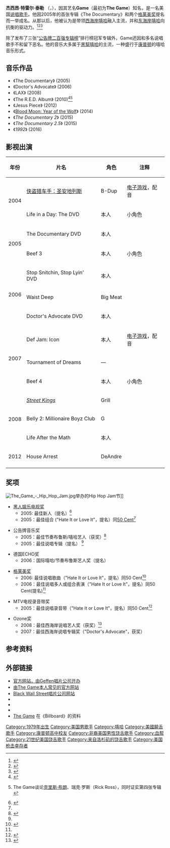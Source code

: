 {{Infobox musical artist
| Name = Game
| Background = solo_singer
| Img = The Game by Mikko Koponen.jpg
| Img_capt = 2006年摄于[[纽约|纽约]][[华尔街|华尔街]]
| Alias = The Game
| Birth_name = 杰西昂·特雷尔·泰勒（Jayceon Terrell Taylor）<ref name="About"/><ref>{{cite web|title=The Game pleads not guilty in LA|url=http://www.usatoday.com/life/music/2007-09-25-4146972801_x.htm|work=[[今日美国报|今日美国报]]|publisher=美联社|date=2007-09-25|accessdate=2008-08-06|archive-date=2008-09-17|archive-url=https://web.archive.org/web/20080917130753/http://www.usatoday.com/life/music/2007-09-25-4146972801_x.htm|dead-url=no}}</ref>
| Origin = {{US}}[[加利福尼亚州|加利福尼亚州]][[康普顿_(加利福尼亚州)|康普顿]]
| Born = {{Birth date and age|mf=yes|1979|11|20}}
| Genre = [[西海岸嘻哈|西海岸嘻哈]]
| Occupation = [[说唱歌手|说唱歌手]]、[[演员|演员]]
| Years_active = 2002至今
| Label = {{link-en|Aftermath娱乐公司|Aftermath Entertainment}}、{{link-en|G-Unit唱片公司|G-Unit Records}}、[[环球唱片公司|环球唱片公司]]、{{link-en|The Black Wall Street唱片公司|The Black Wall StreetRecords}}
| Associated_acts = {{link-en|杨·巴克|Young Buck}}、[[瑞空|瑞空]]、[[Snoop_Dogg|Snoop Dogg]]、[[德瑞博士|德瑞博士]]、[[纳斯|纳斯]]
| URL = [http://www.ThisIzGame.com www.ThisIzGame.com]
| 出生地點 = {{US}}[[加利福尼亚州|加利福尼亚州]][[洛杉矶|洛杉矶]]<ref name="About">{{cite web|last=Adaso|first=Henry|title=The Game|url=http://rap.about.com/od/artists/p/TheGame.htm|publisher=About.com|accessdate=2008-08-06|archive-date=2015-11-07|archive-url=https://web.archive.org/web/20151107053101/http://rap.about.com/od/artists/p/TheGame.htm|dead-url=no}}</ref>
| 本名 = Jayceon Terrell Taylor
| 國籍 = {{USA}}
}}
'''杰西昂·特雷尔·泰勒''' （{{Lang-en|Jayceon Terrell Taylor}}，{{bd|1979年|11月29日}}），因其艺名'''Game'''（最初为'''The Game'''）知名，是一名美国[[说唱歌手|说唱歌手]]。他因2005年的首张专辑《The Documentary》和两个[[格莱美奖|格莱美奖]]提名而一举成名。从那以后，他被认为是带领[[西海岸嘻哈|西海岸嘻哈]]融入主流，并和[[东海岸嘻哈|东海岸嘻哈]]向抗衡的驱动力。<ref>{{cite web |url=http://allhiphop.com/blogs/news/archive/2005/02/18/18129758.aspx |title=XXL Spotlights West Coast Hip-Hop In March Issue |accessdate=2007-07-20 |author=Clover Hope |date=2007-02-18 |work=Allhiphop |deadurl=yes |archiveurl=https://web.archive.org/web/20071106065519/http://allhiphop.com/blogs/news/archive/2005/02/18/18129758.aspx |archivedate=2007-11-06 }}</ref><ref>{{cite web |url= http://www.dubcnn.com/features/editorials/2005wrapup/ |title= The West Coast Rap Up: 2005 |accessdate= 2007-01-27 |author= Conan Milne |year= 2005 |work= Dubcnn |archive-date= 2015-11-07 |archive-url= https://web.archive.org/web/20151107053104/http://www.dubcnn.com/features/editorials/2005wrapup/ |dead-url= no }}</ref><ref>{{cite web |url=http://www.bet.com/Music/GAME%2BPlaytime%2BIs%2BOver.htm?wbc_purpose=Basic&WBCMODE=PresentationUnpublished |title=XXL Game: Playtime Is Over |accessdate=2007-10-08 |author=Kim Osorio |date=2006-03-21 |work=BET |deadurl=yes |archiveurl=https://web.archive.org/web/20060324060932/http://www.bet.com/Music/GAME%2BPlaytime%2BIs%2BOver.htm?wbc_purpose=Basic&WBCMODE=PresentationUnpublished |archivedate=2006-03-24 }}</ref>

除了发布了三张“[[公告牌二百强专辑榜|公告牌二百强专辑榜]]”排行榜冠军专辑外，Game还因和多名说唱歌手不和留下恶名。他的音乐大多属于[[黑幫嘻哈|黑幫嘻哈]]的主流，一种盛行于[[康普顿_(加利福尼亚州)|康普顿]]的嘻哈音乐形式。

== 音乐作品 ==
* 《The Documentary》 (2005)
* 《Doctor's Advocate》 (2006)
* 《LAX》 (2008)
* 《The R.E.D. Album》 (2010)<ref>{{cite web |url=http://content.onsmash.com/archives/10053 |title=存档副本 |accessdate=2010-02-20 |deadurl=yes |archiveurl=https://web.archive.org/web/20090209191726/http://content.onsmash.com/archives/10053 |archivedate=2009-02-09 }}</ref><ref>{{cite web |url=http://forbezdvd.com/cod.php?v=MTkzNg |title=存档副本 |accessdate=2010-02-20 |deadurl=yes |archiveurl=https://web.archive.org/web/20100210235742/http://forbezdvd.com/cod.php?v=MTkzNg |archivedate=2010-02-10 }} The Game谈论[[克里斯·布朗|克里斯·布朗]]、瑞克·罗斯（Rick Ross），同时证实第四张专辑</ref>
* 《Jesus Piece》 (2012)
* 《[[Blood_Moon:_Year_of_the_Wolf|Blood Moon: Year of the Wolf]]》 (2014)
* 《''The Documentary 2''》 (2015)
* 《''The Documentary 2.5''》'' ''(2015)
* 《''1992''》 (2016)
== 影视出演 ==
{| class="wikitable"
|- bgcolor="#CCCCCC" align="left"
! 年份 !! 片名 !! 角色 !! 注释
|-
|rowspan="2"| 2004 || [[侠盗猎车手：圣安地列斯|侠盗猎车手：圣安地列斯]] || B-Dup || [[电子游戏|电子游戏]]，配音
|-
| Life in a Day: The DVD || 本人 || 小角色
|-
|rowspan="2"| 2005 || The Documentary DVD || 本人||
|-
| Beef 3 || 本人 || 小角色
|-
|rowspan="3"| 2006 || Stop Snitchin, Stop Lyin' DVD || 本人 || 
|-
| Waist Deep || Big Meat ||
|-
| Doctor's Advocate DVD  || 本人 ||
|-
|rowspan="3"|  2007 || Def Jam: Icon || 本人 || [[电子游戏|电子游戏]]，配音
|-
| Tournament of Dreams || — || 
|-
| Beef 4 || 本人 || 小角色
|-
|rowspan="3"|  2008 || ''[[Street_Kings|Street Kings]]'' || Grill ||
|-
|Belly 2: Millionaire Boyz Club || G ||
|-
| Life After the Math || 本人||
|-
|2012 || House Arrest || DeAndre ||
|-
|}

== 奖项 ==
[[File:The_Game_-_Hip_Hop_Jam.jpg|right]]举办的Hip Hop Jam节]]
* [[黑人娱乐电视奖|黑人娱乐电视奖]]
** 2005: 最佳新人（提名）<ref name="BET Awards 2005">{{cite web|url=http://top40.about.com/od/awards/a/bet2005_2.htm|title=BET Awards Nominees 2005|date=2005|publisher=About.com|accessdate=2009-07-02|archive-date=2015-11-07|archive-url=https://web.archive.org/web/20151107054343/http://top40.about.com/od/awards/a/bet2005_2.htm|dead-url=no}}</ref>
** 2005：最佳组合 ("Hate It or Love It"，提名）同[[50_Cent|50 Cent]]<ref name="BET Awards 2005"/>

* 公告牌音乐奖
** 2005：最佳节奏布鲁斯/嘻哈艺人（获奖）<ref name="2005 Billboard Awards">{{cite web|url=http://top40.about.com/od/awards/a/billboardma2005_2.htm|title=2005 Billboard Music Awards Nominees|date=2005|publisher=About.com|accessdate=2009-07-02|archive-date=2015-11-07|archive-url=https://web.archive.org/web/20151107054344/http://top40.about.com/od/awards/a/billboardma2005_2.htm|dead-url=no}}</ref>
** 2005：最佳说唱专辑（提名） <ref name="2005 Billboard Awards"/>

* 德国ECHO奖
** 2006：国际嘻哈/节奏布鲁斯艺人奖（提名）

* [[格莱美奖|格莱美奖]]
** 2006: 最佳说唱歌曲（"Hate It or Love It"，提名）同50 Cent<ref name="Grammy 2006">{{cite web|url=http://www.usatoday.com/life/music/awards/grammys/2005-12-08-grammy-list-nominations_x.htm|title=Complete list of Grammy Award nominations|date=2005-12-08|accessdate=2010-02-20|archive-date=2012-04-26|archive-url=https://web.archive.org/web/20120426205746/http://www.usatoday.com/life/music/awards/grammys/2005-12-08-grammy-list-nominations_x.htm|dead-url=no}}</ref>
** 2006：最佳说唱多人或组合表演（"Hate It or Love It"，提名）同50 Cent(提名)<ref name="Grammy 2006"/>

* MTV电视录音带奖
** 2005：最佳说唱录音带（"Hate It or Love It"，提名）同50 Cent<ref>{{cite web|url=http://www.mtv.com/ontv/vma/2005/|title=2005 VMA Winners|publisher=MTV|accessdate=2009-07-02|archive-date=2013-07-15|archive-url=https://www.webcitation.org/6I7s9Y7OK?url=http://www.mtv.com/ontv/vma/2005/|dead-url=no}}</ref>

* Ozone奖
** 2008：最佳西海岸说唱艺人奖（获奖）<ref>{{cite web|url=http://www.hiphopdx.com/index/news/id.7501/title.2008-ozone-awards-winners-and-recap|title=2008 Ozone Awards Winners And Recap|last=Hale|first=Andreas|date=2008-08-13|work=HipHopDX|accessdate=2009-07-02|archive-url=https://web.archive.org/web/20120910223527/http://www.hiphopdx.com/index/news/id.7501/title.2008-ozone-awards-winners-and-recap|archive-date=2012-09-10|dead-url=yes}}</ref>
** 2007：最佳西海岸说唱专辑奖（"Doctor's Advocate"，获奖）

== 参考资料 ==
{{Reflist|2}}

== 外部链接 ==
{{commons}}
* [https://web.archive.org/web/20190823070355/http://www.comptongame.com/ 官方网站，由Geffen唱片公司开办]
* [https://web.archive.org/web/20090105230943/http://www.thegame360.com// 由The Game本人常见的官方网站]
* [https://web.archive.org/web/20181208071010/http://www.theblackwallstreet.com/ Black Wall Street唱片公司网站]
* {{Ning|thisizgame|The Game}}
* {{myspace|thegame|The Game}}
* {{imdb name |id=1667139|name=The Game}}
* [https://web.archive.org/web/20090424102104/http://www.billboard.com/bbcom/bio/index.jsp?pid=635871 The Game] 在《Billboard》的资料

{{Authority control}}
{{DEFAULTSORT:Game, The}}
[[Category:1979年出生|Category:1979年出生]]
[[Category:美国男歌手|Category:美国男歌手]]
[[Category:嘻哈|Category:嘻哈]]
[[Category:美國饒舌歌手|Category:美國饒舌歌手]]
[[Category:康普顿高中校友|Category:康普顿高中校友]]
[[Category:非裔美国男性饶舌歌手|Category:非裔美国男性饶舌歌手]]
[[Category:血帮|Category:血帮]]
[[Category:21世纪美国饶舌歌手|Category:21世纪美国饶舌歌手]]
[[Category:来自洛杉矶的饶舌歌手|Category:来自洛杉矶的饶舌歌手]]
[[Category:美国枪击幸存者|Category:美国枪击幸存者]]